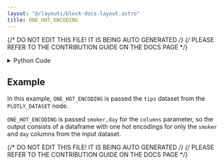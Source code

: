 ```yaml
---
layout: "@/layouts/block-docs-layout.astro"
title: ONE_HOT_ENCODING
---
```


{/* DO NOT EDIT THIS FILE! IT IS BEING AUTO GENERATED */}
{/* PLEASE REFER TO THE CONTRIBUTION GUIDE ON THE DOCS PAGE */}


<PythonDocsDisplay docstring={docstring} />

<details>
<summary>Python Code</summary>

```python
from flojoy import flojoy, DataFrame
from typing import Optional
import pandas as pd


@flojoy
def ONE_HOT_ENCODING(
    data: DataFrame,
    feature_col: Optional[DataFrame] = None,
) -> DataFrame:
    """The ONE_HOT_ENCODING node creates a one hot encoding from a dataframe containing categorical features.

    Inputs
    ------
    data : DataFrame
        The input dataframe containing the categorical features.

    Parameters
    ----------
    feature_col: DataFrame, optional
        A dataframe whose columns are used to create the one hot encoding.
        For example, if 'data' has columns ['a', 'b', 'c'] and 'feature_col' has columns ['a', 'b'],
        then the one hot encoding will be created only for columns ['a', 'b'] against 'data'.
        Defaults to None, meaning that all columns of categorizable objects are encoded.

    Returns
    -------
    DataFrame
        The one hot encoding of the input features.
    """

    df = data.m
    if feature_col:
        encoded = pd.get_dummies(df, columns=feature_col.m.columns.to_list())

    else:
        cat_df = df.select_dtypes(include=["object", "category"]).columns.to_list()
        encoded = pd.get_dummies(df, columns=cat_df)

    return DataFrame(df=encoded)

```

[Find this Flojoy Block on GitHub](https://github.com/flojoy-ai/blocks/blob/main/blocks/AI_ML/CLASSIFICATION/ONE_HOT_ENCODING/ONE_HOT_ENCODING.py)

</details>

## Example

<GetHelpWidget />

<AppDisplay app={app} blockName="ONE_HOT_ENCODING" client:visible />

In this example, `ONE_HOT_ENCODING` is passed the `tips` dataset from the `PLOTLY_DATASET` node.

`ONE_HOT_ENCODING` is passed `smoker,day` for the `columns` parameter, so the output consists of a dataframe with one hot encodings for only the `smoker` and `day` columns from the input dataset.


{/* DO NOT EDIT THIS FILE! IT IS BEING AUTO GENERATED */}
{/* PLEASE REFER TO THE CONTRIBUTION GUIDE ON THE DOCS PAGE */}
